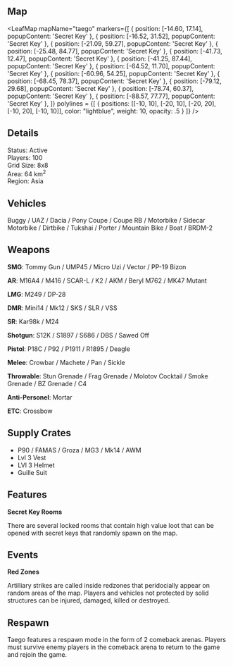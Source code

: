 
## Map

<MapBox name="Taego"/>
<MapBoxGrid name="Taego"/>

<LeafMap 
mapName="taego"
markers={[
    { position: [-14.60, 17.14], popupContent: 'Secret Key' },
    { position: [-16.52, 31.52], popupContent: 'Secret Key' },
    { position: [-21.09, 59.27], popupContent: 'Secret Key' },
    { position: [-25.48, 84.77], popupContent: 'Secret Key' },
    { position: [-41.73, 12.47], popupContent: 'Secret Key' },
    { position: [-41.25, 87.44], popupContent: 'Secret Key' },
    { position: [-64.52, 11.70], popupContent: 'Secret Key' },
    { position: [-60.96, 54.25], popupContent: 'Secret Key' },
    { position: [-68.45, 78.37], popupContent: 'Secret Key' },
    { position: [-79.12, 29.68], popupContent: 'Secret Key' },
    { position: [-78.74, 60.37], popupContent: 'Secret Key' },
    { position: [-88.57, 77.77], popupContent: 'Secret Key' },
  ]} 
polylines = {[ 
  { positions: [[-10, 10], [-20, 10], [-20, 20], [-10, 20], [-10, 10]], 
    color: "lightblue", 
    weight: 10,
    opacity: .5
  }
]}
/>

## Details

Status: Active  
Players: 100  
Grid Size: 8x8  
Area: 64 km<sup>2</sup>    
Region: Asia  

## Vehicles

Buggy / UAZ / Dacia / Pony Coupe / Coupe RB / Motorbike / Sidecar Motorbike / Dirtbike / Tukshai / Porter / Mountain Bike / Boat / BRDM-2  

## Weapons

**SMG**: Tommy Gun / UMP45 / Micro Uzi / Vector / PP-19 Bizon  

**AR**: M16A4 / M416 / SCAR-L / K2 / AKM / Beryl M762 / MK47 Mutant   

**LMG**: M249 / DP-28  

**DMR**: Mini14 / Mk12 / SKS / SLR / VSS  

**SR**: Kar98k / M24

**Shotgun**: S12K / S1897 / S686 / DBS / Sawed Off  

**Pistol**: P18C / P92 / P1911 / R1895 / Deagle  

**Melee**: Crowbar / Machete / Pan / Sickle  

**Throwable**: Stun Grenade / Frag Grenade / Molotov Cocktail / Smoke Grenade / BZ Grenade / C4  

**Anti-Personel**: Mortar   

**ETC**: Crossbow  

## Supply Crates

- P90 / FAMAS / Groza / MG3 / Mk14 / AWM
- Lvl 3 Vest
- LVl 3 Helmet
- Guille Suit 

## Features

**Secret Key Rooms**  

There are several locked rooms that contain high value loot that can be opened with secret keys that randomly spawn on the map.  

## Events

**Red Zones**

Artilliary strikes are called inside redzones that peridocially appear on random areas of the map. Players and vehicles not protected by solid structures can be injured, damaged, killed or destroyed. 

## Respawn

Taego features a respawn mode in the form of 2 comeback arenas. Players must survive enemy players in the comeback arena to return to the game and rejoin the game.  